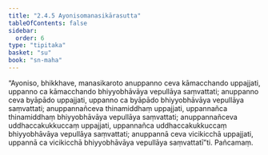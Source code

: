 ```yaml
---
title: "2.4.5 Ayonisomanasikārasutta"
tableOfContents: false
sidebar:
  order: 6
type: "tipitaka"
basket: "su"
book: "sn-maha"
---
```



<DynamicBreadcrumb />

<Division number="216" book="sn-maha" bookNo="14" page="83">

<Paragraph number="509" book="sn-maha">
“Ayoniso, bhikkhave, manasikaroto anuppanno ceva kāmacchando uppajjati, uppanno ca kāmacchando bhiyyobhāvāya vepullāya saṃvattati; anuppanno ceva byāpādo uppajjati, uppanno ca byāpādo bhiyyobhāvāya vepullāya saṃvattati; anuppannañceva thinamiddhaṃ uppajjati, uppannañca thinamiddhaṃ bhiyyobhāvāya vepullāya saṃvattati; anuppannañceva uddhaccakukkuccaṃ uppajjati, uppannañca uddhaccakukkuccaṃ bhiyyobhāvāya vepullāya saṃvattati; anuppannā ceva vicikicchā uppajjati, uppannā ca vicikicchā bhiyyobhāvāya vepullāya saṃvattatī”ti.

</Paragraph>
</Division>

<Paragraph number="510" type="center" book="sn-maha">
Pañcamaṃ.
</Paragraph>